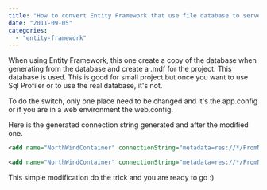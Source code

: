```yaml
---
title: "How to convert Entity Framework that use file database to server database"
date: "2011-09-05"
categories: 
  - "entity-framework"
---
```


When using Entity Framework, this one create a copy of the database when generating from the database and create a .mdf for the project. This database is used. This is good for small project but once you want to use Sql Profiler or to use the real database, it's not.

To do the switch, only one place need to be changed and it's the app.config or if you are in a web environment the web.config.

Here is the generated connection string generated and after the modified one.

```xml
<add name="NorthWindContainer" connectionString="metadata=res://*/FromNorthWind.csdl|res://*/FromNorthWind.ssdl|res://*/FromNorthWind.msl; provider=System.Data.SqlClient; provider connection string='Data Source=.\\SQLEXPRESS; AttachDbFilename=|DataDirectory|\\northwnd.mdf; Integrated Security=True; Connect Timeout=30; User Instance=True; MultipleActiveResultSets=True'" providerName="System.Data.EntityClient" /> 
```


```xml
<add name="NorthWindContainer" connectionString="metadata=res://*/FromNorthWind.csdl|res://*/FromNorthWind.ssdl|res://*/FromNorthWind.msl; provider=System.Data.SqlClient; provider connection string='Data Source=.\\SQLEXPRESS; Initial Catalog=Northwind; Integrated Security=True; Connection Timeout=60; multipleactiveresultsets=true'" providerName="System.Data.EntityClient" /> 
```


This simple modification do the trick and you are ready to go :)
